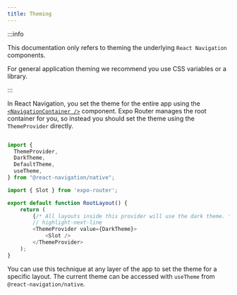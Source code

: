 ```yaml
---
title: Theming
---
```


:::info

This documentation only refers to theming the underlying `React Navigation` components.

For general application theming we recommend you use CSS variables or a library.

:::

In React Navigation, you set the theme for the entire app using the [`<NavigationContainer />`](https://reactnavigation.org/docs/navigation-container/#theme) component. Expo Router manages the root container for you, so instead you should set the theme using the `ThemeProvider` directly.

```js title=app/_layout.tsx

import {
  ThemeProvider,
  DarkTheme,
  DefaultTheme,
  useTheme,
} from "@react-navigation/native";

import { Slot } from 'expo-router';

export default function RootLayout() {
    return (
        {/* All layouts inside this provider will use the dark theme. */}
        // highlight-next-line
        <ThemeProvider value={DarkTheme}>
            <Slot />
        </ThemeProvider>
    );
}
```

You can use this technique at any layer of the app to set the theme for a specific layout. The current theme can be accessed with `useTheme` from `@react-navigation/native`.
